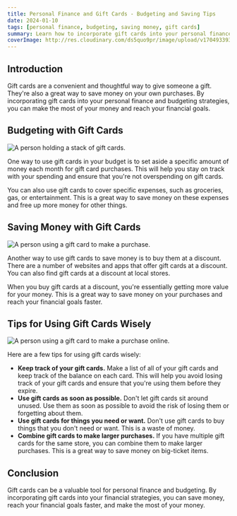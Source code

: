 ```yaml
---
title: Personal Finance and Gift Cards - Budgeting and Saving Tips
date: 2024-01-10
tags: [personal finance, budgeting, saving money, gift cards]
summary: Learn how to incorporate gift cards into your personal finance and budgeting strategies to make the most of your money and reach your financial goals.
coverImage: http://res.cloudinary.com/ds5quo9pr/image/upload/v1704933934/Blog-Posts/9eh43hwebp.jpg
---
```


## Introduction

Gift cards are a convenient and thoughtful way to give someone a gift. They're also a great way to save money on your own purchases. By incorporating gift cards into your personal finance and budgeting strategies, you can make the most of your money and reach your financial goals.

## Budgeting with Gift Cards

![A person holding a stack of gift cards.](http://res.cloudinary.com/ds5quo9pr/image/upload/v1704933934/Blog-Posts/9eh43hwebp.jpg)

One way to use gift cards in your budget is to set aside a specific amount of money each month for gift card purchases. This will help you stay on track with your spending and ensure that you're not overspending on gift cards.

You can also use gift cards to cover specific expenses, such as groceries, gas, or entertainment. This is a great way to save money on these expenses and free up more money for other things.

## Saving Money with Gift Cards

![A person using a gift card to make a purchase.](http://res.cloudinary.com/ds5quo9pr/image/upload/v1704934050/Blog-Posts/5Jtzp1webp.jpg)

Another way to use gift cards to save money is to buy them at a discount. There are a number of websites and apps that offer gift cards at a discount. You can also find gift cards at a discount at local stores.

When you buy gift cards at a discount, you're essentially getting more value for your money. This is a great way to save money on your purchases and reach your financial goals faster.

## Tips for Using Gift Cards Wisely

![A person using a gift card to make a purchase online.](http://res.cloudinary.com/ds5quo9pr/image/upload/v1704934134/Blog-Posts/b981E8webp.jpg)

Here are a few tips for using gift cards wisely:

- **Keep track of your gift cards.** Make a list of all of your gift cards and keep track of the balance on each card. This will help you avoid losing track of your gift cards and ensure that you're using them before they expire.
- **Use gift cards as soon as possible.** Don't let gift cards sit around unused. Use them as soon as possible to avoid the risk of losing them or forgetting about them.
- **Use gift cards for things you need or want.** Don't use gift cards to buy things that you don't need or want. This is a waste of money.
- **Combine gift cards to make larger purchases.** If you have multiple gift cards for the same store, you can combine them to make larger purchases. This is a great way to save money on big-ticket items.

## Conclusion

Gift cards can be a valuable tool for personal finance and budgeting. By incorporating gift cards into your financial strategies, you can save money, reach your financial goals faster, and make the most of your money.
